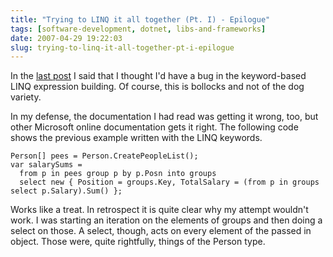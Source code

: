 ```yaml
---
title: "Trying to LINQ it all together (Pt. I) - Epilogue"
tags: [software-development, dotnet, libs-and-frameworks]
date: 2007-04-29 19:22:03
slug: trying-to-linq-it-all-together-pt-i-epilogue
---
```


In the [last post](/2007/04/25/trying-to-linq-it-all-together-pt-i) I said that I thought I'd have a bug in the keyword-based LINQ expression building. Of course, this is bollocks and not of the dog variety.

In my defense, the documentation I had read was getting it wrong, too, but other Microsoft online documentation gets it right. The following code shows the previous example written with the LINQ keywords.

    Person[] pees = Person.CreatePeopleList();
    var salarySums =
      from p in pees group p by p.Posn into groups
      select new { Position = groups.Key, TotalSalary = (from p in groups select p.Salary).Sum() };

Works like a treat. In retrospect it is quite clear why my attempt wouldn't work. I was starting an iteration on the elements of groups and then doing a select on those. A select, though, acts on every element of the passed in object. Those were, quite rightfully, things of the Person type.